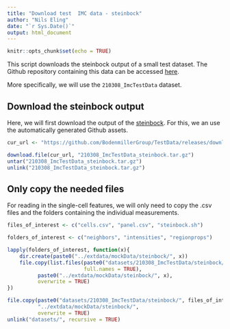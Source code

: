 ```yaml
---
title: "Download test  IMC data - steinbock"
author: "Nils Eling"
date: "`r Sys.Date()`"
output: html_document
---
```


```r
knitr::opts_chunk$set(echo = TRUE)
```

This script downloads the steinbock output of a small test dataset.
The Github repository containing this data can be accessed [here](https://github.com/BodenmillerGroup/TestData).

More specifically, we will use the `210308_ImcTestData` dataset.

## Download the steinbock output

Here, we will first download the output of the [steinbock](https://github.com/BodenmillerGroup/steinbock).
For this, we an use the automatically generated Github assets.

```r
cur_url <- "https://github.com/BodenmillerGroup/TestData/releases/download/v1.0.6/210308_ImcTestData_steinbock.tar.gz"

download.file(cur_url, "210308_ImcTestData_steinbock.tar.gz")
untar("210308_ImcTestData_steinbock.tar.gz")
unlink("210308_ImcTestData_steinbock.tar.gz")
```

## Only copy the needed files

For reading in the single-cell features, we will only need to copy the .csv files and the folders containing the individual measurements.

```r
files_of_interest <- c("cells.csv", "panel.csv", "steinbock.sh")

folders_of_interest <- c("neighbors", "intensities", "regionprops")

lapply(folders_of_interest, function(x){
    dir.create(paste0("../extdata/mockData/steinbock/", x))
    file.copy(list.files(paste0("datasets/210308_ImcTestData/steinbock/", x), 
                         full.names = TRUE),
          paste0("../extdata/mockData/steinbock/", x), 
          overwrite = TRUE)
})

file.copy(paste0("datasets/210308_ImcTestData/steinbock/", files_of_interest),
          "../extdata/mockData/steinbock/", 
          overwrite = TRUE)
unlink("datasets/", recursive = TRUE)
```




